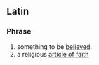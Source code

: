==Latin==

===Phrase===
{{head|la|phrase}}

# something to be [[believed]]. 
# a religious [[article of faith]]
